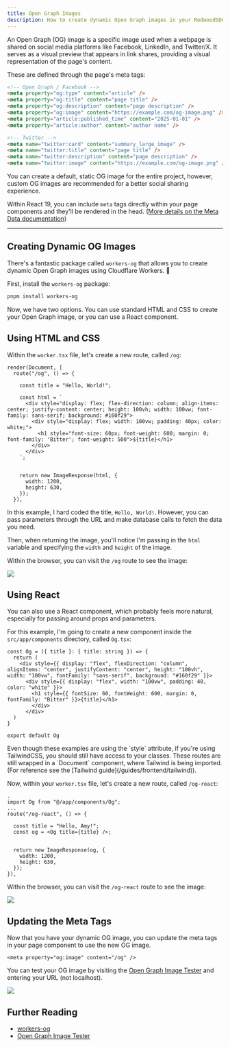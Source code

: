 ```yaml
---
title: Open Graph Images
description: How to create dynamic Open Graph images in your RedwoodSDK project
---
```



An Open Graph (OG) image is a specific image used when a webpage is shared on social media platforms like Facebook, LinkedIn, and Twitter/X. It serves as a visual preview that appears in link shares, providing a visual representation of the page's content.

These are defined through the page's meta tags:

```html
<!-- Open Graph / Facebook -->
<meta property="og:type" content="article" />
<meta property="og:title" content="page title" />
<meta property="og:description" content="page description" />
<meta property="og:image" content="https://example.com/og-image.png" />
<meta property="article:published_time" content="2025-01-01" />
<meta property="article:author" content="author name" />

<!-- Twitter -->
<meta name="twitter:card" content="summary_large_image" />
<meta name="twitter:title" content="page title" />
<meta name="twitter:description" content="page description" />
<meta name="twitter:image" content="https://example.com/og-image.png" />
```

You can create a default, static OG image for the entire project, however, custom OG images are recommended for a better social sharing experience.

Within React 19, you can include `meta` tags directly within your page components and they'll be rendered in the head. ([More details on the Meta Data documentation](/guides/frontend/metadata/))

---

## Creating Dynamic OG Images

There's a fantastic package called `workers-og` that allows you to create dynamic Open Graph images using Cloudflare Workers. 🙌

First, install the `workers-og` package:

```bash
pnpm install workers-og
```

Now, we have two options. You can use standard HTML and CSS to create your Open Graph image, or you can use a React component.

## Using HTML and CSS

Within the `worker.tsx` file, let's create a new route, called `/og`:

```tsx title="src/worker.tsx" {"1. Defined a Title": 3} {"2. Set up the HTML": 5} {"3. Return the Image": 14}
render(Document, [
  route("/og", () => {

    const title = "Hello, World!";

    const html = `
      <div style="display: flex; flex-direction: column; align-items: center; justify-content: center; height: 100vh; width: 100vw; font-family: sans-serif; background: #160f29">
        <div style="display: flex; width: 100vw; padding: 40px; color: white;">
          <h1 style="font-size: 60px; font-weight: 600; margin: 0; font-family: 'Bitter'; font-weight: 500">${title}</h1>
        </div>
      </div>
    `;


    return new ImageResponse(html, {
      width: 1200,
      height: 630,
    });
  }),
```

In this example, I hard coded the title, `Hello, World!`. However, you can pass parameters through the URL and make database calls to fetch the data you need.

Then, when returning the image, you'll notice I'm passing in the `html` variable and specifying the `width` and `height` of the image.

Within the browser, you can visit the `/og` route to see the image:

![](./images/og-html-example.png)

## Using React

You can also use a React component, which probably feels more natural, especially for passing around props and parameters.

For this example, I'm going to create a new component inside the `src/app/components` directory, called `Og.tsx`:

```tsx title="src/app/components/Og.tsx"
const Og = ({ title }: { title: string }) => {
  return (
    <div style={{ display: "flex", flexDirection: "column", alignItems: "center", justifyContent: "center", height: "100vh", width: "100vw", fontFamily: "sans-serif", background: "#160f29" }}>
      <div style={{ display: "flex", width: "100vw", padding: 40, color: "white" }}>
        <h1 style={{ fontSize: 60, fontWeight: 600, margin: 0, fontFamily: "Bitter" }}>{title}</h1>
        </div>
      </div>
  )
}

export default Og
```

<Aside title="Using TailwindCSS" type="note">
Even though these examples are using the `style` attribute, if you're using TailwindCSS, you should still have access to your classes. These routes are still wrapped in a `Document` component, where Tailwind is being imported. (For reference see the [Tailwind guide](/guides/frontend/tailwind)).
</Aside>

Now, within your `worker.tsx` file, let's create a new route, called `/og-react`:

```tsx title="src/worker.tsx" {"1. Import the Og Component": 1} {"2. Pass in the Title": 5} {"3. Return the Image": 9}
.
import Og from "@/app/components/Og";
...
route("/og-react", () => {

  const title = "Hello, Amy!";
  const og = <Og title={title} />;


  return new ImageResponse(og, {
    width: 1200,
    height: 630,
  });
}),
```

Within the browser, you can visit the `/og-react` route to see the image:

![](./images/og-react-example.png)

## Updating the Meta Tags

Now that you have your dynamic OG image, you can update the meta tags in your page component to use the new OG image.

```tsx title="src/app/pages/Home.tsx"
<meta property="og:image" content="/og" />
```

You can test your OG image by visiting the [Open Graph Image Tester](https://www.opengraph.xyz/) and entering your URL (not localhost).

![](./images/opengraph-xyz.png)

## Further Reading

- [workers-og](https://github.com/kvnang/workers-og/tree/main)
- [Open Graph Image Tester](https://www.opengraph.xyz/)